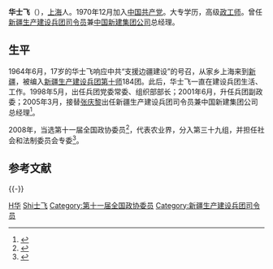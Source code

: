{{Infobox officeholder
| 图像        = 
| 图像说明    = 
| 职务1       = [[新疆生产建设兵团|新疆生产建设兵团]]司令员
| 就任日期1   = 2005年3月
| 卸任日期1   = 2011年11月
| 前任1       = [[张庆黎|张庆黎]]
| 继任1       = [[刘新齐|刘新齐]]
| 姓名        = 华士飞
| 原名        = 
| 出生日期    = {{birth year and age|1947|04}}
| 出生地点    = {{CHN-1928}}[[上海市|上海市]][[南汇区|南汇县]]
| 逝世日期    = <!-- {{death date and age|}}（死亡在前，出生在后）{{death year and age| }} -->
| 逝世地点    = 
| 政党        = {{CPC}}
| 父母        = 
| 配偶        = <!--{{marriage|姓名|}} -->
| 子女        = 
| 亲属        = 
| 信仰        = 
| 母校        = 
| 网站        = 
| 别名        = 
| 军衔        = 
| 效忠        = {{PRC}}
| 服务        = {{PLA-Army}}
| 服役期间    = 1964年–2011年
| 队          = [[新疆生产建设兵团第十师|新疆生产建设兵团第十师]]
| 战争        = 
| 获奖        = 
| 著作        = 
| 签名        = 
| 脚注        = 
}}
'''华士飞'''（{{bd|1947年|4月|catIdx=H华}}），[[上海市|上海]]人。1970年12月加入[[中国共产党|中国共产党]]。大专学历，高级[[政工师|政工师]]。曾任[[新疆生产建设兵团|新疆生产建设兵团]][[司令员|司令员]]兼[[中国新建集团公司|中国新建集团公司]]总经理。

==生平==
1964年6月，17岁的华士飞响应中共“支援边疆建设”的号召，从家乡上海来到[[新疆维吾尔自治区|新疆]]，被编入[[新疆生产建设兵团第十师|新疆生产建设兵团第十师]]184团。此后，华士飞一直在建设兵团生活、工作。1998年5月，出任兵团党委常委、组织部部长；2001年6月，升任兵团副政委；2005年3月，接替[[张庆黎|张庆黎]]出任新疆生产建设兵团司令员兼中国新建集团公司总经理<ref>{{Cite web |url=http://cpc.people.com.cn/GB/64162/123659/127663/7531811.html |title=华士飞同志简历 |accessdate=2011-08-28 |archive-date=2011-08-16 |archive-url=https://web.archive.org/web/20110816182511/http://cpc.people.com.cn/GB/64162/123659/127663/7531811.html |dead-url=no }}</ref>。

2008年，当选第十一届全国政协委员<ref>{{cite news|title=第十一届全国政协委员名单|url=http://www.indaa.com.cn/zt/2009qglh/zxzs/200903/t20090303_127573.html|accessdate=2013-04-09|newspaper=新华社北京1月25日电 中国人民政治协商会议第十一届全国委员会委员名单(共2237人，2008年1月25日政协第十届全国委员会常务委员会第二十次会议通过)|date=2008年1月25日|deadurl=yes|archiveurl=https://web.archive.org/web/20130928014403/http://www.indaa.com.cn/zt/2009qglh/zxzs/200903/t20090303_127573.html|archivedate=2013年9月28日}}</ref>，代表农业界，分入第三十九组，并担任社会和法制委员会专委<ref>{{cite news|title=全国政协信息-华士飞|url=http://www.cppcc.gov.cn/CMS/wylibary/showJcwyxtInfoWylibary.action?tabJcwyxt.guid=11W0013170&wytype=wjwy|accessdate=2013-04-09|newspaper=全国政协委员会|archive-date=2016-03-05|archive-url=https://web.archive.org/web/20160305032200/http://www.cppcc.gov.cn/CMS/wylibary/showJcwyxtInfoWylibary.action?tabJcwyxt.guid=11W0013170&wytype=wjwy|dead-url=no}}</ref>。

== 参考文献 ==
{{Reflist}}

{{-}}
{{start box}}
{{s-off}}
{{s-before|[[张庆黎|张庆黎]]}}
{{s-title|[[新疆生产建设兵团|新疆生产建设兵团]][[司令员|司令员]]<br>[[中国新建集团公司|中国新建集团公司]][[总经理|总经理]]|2005年3月－2011年11月}}
{{s-after|[[刘新齐|刘新齐]]}}
{{end box}}

{{DEFAULTSORT:Hua华士飞}}
[[Category:上海人|H华]]
[[Category:华姓|Shi士飞]]
[[Category:第十一届全国政协委员|Category:第十一届全国政协委员]]
[[Category:新疆生产建设兵团司令员|Category:新疆生产建设兵团司令员]]